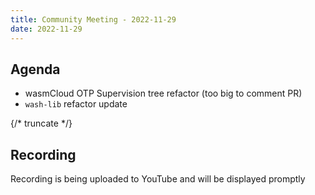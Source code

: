 ```yaml
---
title: Community Meeting - 2022-11-29
date: 2022-11-29
---
```


## Agenda

- wasmCloud OTP Supervision tree refactor (too big to comment PR)
- `wash-lib` refactor update

{/* truncate */}

## Recording

Recording is being uploaded to YouTube and will be displayed promptly
